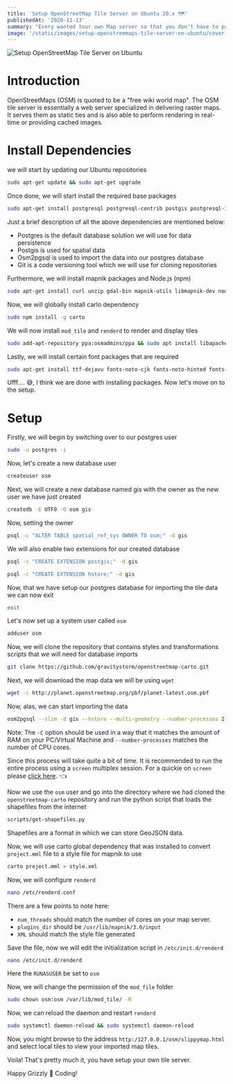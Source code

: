 ```yaml
---
title: 'Setup OpenStreetMap Tile Server on Ubuntu 20.x 🗺'
publishedAt: '2020-11-13'
summary: "Every wanted tour own Map server so that you don't have to pay those hefty unchecked prices from map tile providers; you can do so and have your own server using OpenStreetMaps. In this article, we are going to learn how to setup OpenStreetMaps OSM Carto as a tile server."
image: '/static/images/setup-openstreemaps-tile-server-on-ubuntu/cover.png'
---
```


![Setup OpenStreetMap Tile Server on Ubuntu](/static/images/setup-openstreemaps-tile-server-on-ubuntu/cover.png)

# Introduction

OpenStreetMaps (OSM) is quoted to be a "free wiki world map". The OSM tile server is essentially a web server specialized in delivering raster maps. It serves them as static ties and is also able to perform rendering in real-time or providing cached images.

# Install Dependencies

we will start by updating our Ubuntu repositories

```bash
sudo apt-get update && sudo apt-get upgrade
```

Once done, we will start install the required base packages

```bash
sudo apt-get install postgresql postgresql-contrib postgis postgresql-10-postgis-2.4 postgresql-10-postgis-2.4-scripts osm2pgsql git
```

Just a brief description of all the above dependencies are mentioned below:

- Postgres is the default database solution we will use for data persistence
- Postgis is used for spatial data
- Osm2pgsql is used to import the data into our postgres database
- Git is a code versioning tool which we will use for cloning repositories

Furthermore, we will install mapnik packages and Node.js (npm)

```bash
sudo apt-get install curl unzip gdal-bin mapnik-utils libmapnik-dev nodejs npm
```

Now, we will globally install carlo dependency

```bash
sudo npm install -g carto
```

We will now install `mod_tile` and `renderd` to render and display tiles

```bash
sudo add-apt-repository ppa:osmadmins/ppa && sudo apt install libapache2-mod-tile renderd
```

Lastly, we will install certain font packages that are required

```bash
sudo apt-get install ttf-dejavu fonts-noto-cjk fonts-noto-hinted fonts-noto-unhinted ttf-unifont
```

Ufff.... 😅, I think we are done with installing packages. Now let's move on to the setup.

# Setup

Firstly, we will begin by switching over to our postgres user

```bash
sudo -u postgres -i
```

Now, let's create a new database user

```bash
createuser osm
```

Next, we will create a new database named gis with the owner as the new user we have just created

```bash
createdb -E UTF8 -O osm gis
```

Now, setting the owner

```bash
psql -c "ALTER TABLE spatial_ref_sys OWNER TO osm;" -d gis
```

We will also enable two extensions for our created database

```bash
psql -c "CREATE EXTENSION postgis;" -d gis
```

```bash
psql -c "CREATE EXTENSION hstore;" -d gis
```

Now, that we have setup our postgres database for importing the tile data we can now exit

```bash
exit
```

Let's now set up a system user called `osm`

```bash
adduser osm
```

Now, we will clone the repository that contains styles and transformations scripts that we will need for database imports

```bash
git clone https://github.com/gravitystorm/openstreetmap-carto.git
```

Next, we will download the map data we will be using `wget`

```bash
wget -c http://planet.openstreetmap.org/pbf/planet-latest.osm.pbf
```

Now, alas, we can start importing the data

```bash
osm2pgsql --slim -d gis --hstore --multi-geometry --number-processes 2 --tag-transform-script /home/osm/openstreetmap-carto/openstreetmap-carto.lua --style /home/osm/openstreetmap-carto/openstreetmap-carto.style -C 12000 planet-latest.osm.pbf
```

Note: The `-C` option should be used in a way that it matches the amount of RAM on your PC/Virtual Machine and `--number-processes` matches the number of CPU cores.

Since this process will take quite a bit of time. It is recommended to run the entire process using a `screen` multiplex session. For a quickie on `screen` please [click here](https://grizzlybit.dev/blog/how-to-use-screen-on-linux-to-detach-and-reattach-your-terminal). 👈

Now we use the `osm` user and go into the directory where we had cloned the `openstreetmap-carto` repository and run the python script that loads the shapefiles from the internet

```bash
scripts/get-shapefiles.py
```

Shapefiles are a format in which we can store GeoJSON data.

Now, we will use carto global dependency that was installed to convert `project.mml` file to a style file for mapnik to use

```bash
carto project.mml > style.xml
```

Now, we will configure `renderd`

```bash
nano /etc/renderd.conf
```

There are a few points to note here:

- `num_threads` should match the number of cores on your map server.
- `plugins_dir` should be `/usr/lib/mapnik/3.0/input`
- `XML` should match the style file generated

Save the file, now we will edit the initialization script in `/etc/init.d/renderd`

```bash
nano /etc/init.d/renderd
```

Here the `RUNASUSER` be set to `osm`

Now, we will change the permission of the `mod_file` folder

```bash
sudo chown osm:osm /var/lib/mod_tile/ -R
```

Now, we can reload the daemon and restart `renderd`

```bash
sudo systemctl daemon-reload && sudo systemctl daemon-reload
```

Now, you might browse to the address `http:/127.0.0.1/osm/slippymap.html` and select local tiles to view your imported map tiles.

Voila! That's pretty much it, you have setup your own tile server.

Happy Grizzly 🐻 Coding!

